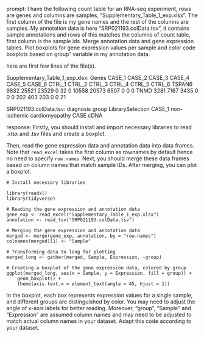 prompt:
I have the following count table for an RNA-seq experiment, rows are genes and columns are samples, "Supplementary_Table_1_exp.xlsx". The first column of the file is my gene names and the rest of the columns are samples. My annotation data is here  "SRP021193.colData.tsv", it contains sample annotations and rows of this matches the columns of count table, first column is the sample ids. Merge annotation data and gene expression tables. Plot boxplots for gene expression values per sample and color code boxplots based on group" variable in my annotation data.

here are first few lines of the file(s).

Supplementary_Table_1_exp.xlsx:
Genes	CASE_1	CASE_2	CASE_3	CASE_4	CASE_5	CASE_6	CTRL_1	CTRL_2	CTRL_3	CTRL_4	CTRL_5	CTRL_6
TSPAN6	9832	25521	23529	0	32	0	10558	20573	6507	0	0	 0
TNMD	3281	 7167	 3435	0	 0	0	  202	  403	 203	0	0	21


SRP021193.colData.tsv:
	diagnosis	group	LibrarySelection
CASE_1	non-ischemic cardiomyopathy	CASE	cDNA


response:
Firstly, you should install and import necessary libraries to read .xlsx and .tsv files and create a boxplot.

Then, read the gene expression data and annotation data into data frames. Note that `read_excel` takes the first column as rownames by default hence no need to specify `row.names`. Next, you should merge these data frames based on column names that match sample IDs. After merging, you can plot a boxplot.

```
# Install necessary libraries

library(readxl)
library(tidyverse)

# Reading the gene expression and annotation data
gene_exp <- read_excel("Supplementary_Table_1_exp.xlsx")
annotation <- read_tsv("SRP021193.colData.tsv")

# Merging the gene expression and annotation data
merged <- merge(gene_exp, annotation, by = "row.names")
colnames(merged)[1] <- "Sample"

# Transforming data to long for plotting
merged_long <- gather(merged, Sample, Expression, -group)

# Creating a boxplot of the gene expression data, colored by group
ggplot(merged_long, aes(x = Sample, y = Expression, fill = group)) +
    geom_boxplot() +
    theme(axis.text.x = element_text(angle = 45, hjust = 1))
```
In the boxplot, each box represents expression values for a single sample, and different groups are distinguished by color. You may need to adjust the angle of x-axis labels for better reading. Moreover, "group", "Sample" and "Expression" are assumed column names and may need to be adjusted to match actual column names in your dataset. Adapt this code according to your dataset.
